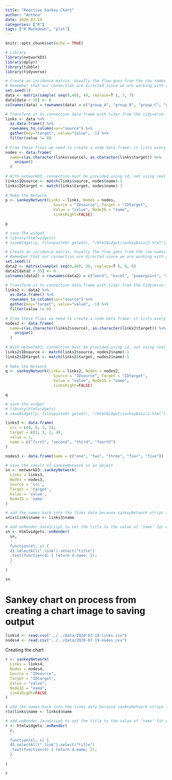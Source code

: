 ```yaml
---
title: "Reactive Sankey Chart"
author: "Anthea"
date: 2020-07-19
categories: ["R"]
tags: ["R Markdown", "plot"]
---
```


```r
knitr::opts_chunk$set(echo = TRUE)
```



```r
# Library
library(networkD3)
library(dplyr)
library(tibble)
library(tidyverse)
```
 
```r
# Create an incidence matrix. Usually the flow goes from the row names to the column names.
# Remember that our connection are directed since we are working with a flow.
set.seed(1)
data <- matrix(sample( seq(0,40), 49, replace=T ), 7, 7)
data[data < 35] <- 0
colnames(data) = rownames(data) = c("group_A", "group_B", "group_C", "group_D", "group_E", "group_F", "group_G")

# Transform it to connection data frame with tidyr from the tidyverse:
links <- data %>% 
  as.data.frame() %>% 
  rownames_to_column(var="source") %>% 
  gather(key="target", value="value", -1) %>%
  filter(value != 0)
 
# From these flows we need to create a node data frame: it lists every entities involved in the flow
nodes <- data.frame(
  name=c(as.character(links$source), as.character(links$target)) %>% 
    unique()
  )
 
# With networkD3, connection must be provided using id, not using real name like in the links dataframe.. So we need to reformat it.
links$IDsource <- match(links$source, nodes$name)-1 
links$IDtarget <- match(links$target, nodes$name)-1
 
# Make the Network
p <- sankeyNetwork(Links = links, Nodes = nodes,
                     Source = "IDsource", Target = "IDtarget",
                     Value = "value", NodeID = "name", 
                     sinksRight=FALSE)

p

# save the widget
# library(htmlwidgets)
# saveWidget(p, file=paste0( getwd(), "/HtmlWidget/sankeyBasic2.html"))
```



```r
# Create an incidence matrix. Usually the flow goes from the row names to the column names.
# Remember that our connection are directed since we are working with a flow.
set.seed(1)
data2 <- matrix(sample( seq(0,40), 36, replace=T ), 6, 6)
data2[data2 < 35] <- 0
colnames(data2) = rownames(data2) = c("word", "excel", "powerpoint", "r_stata", "website_pdf", "design_tool")

# Transform it to connection data frame with tidyr from the tidyverse:
links2 <- data2 %>% 
  as.data.frame() %>% 
  rownames_to_column(var="source") %>% 
  gather(key="target", value="value", -1) %>%
  filter(value != 0)
 
# From these flows we need to create a node data frame: it lists every entities involved in the flow
nodes2 <- data.frame(
  name=c(as.character(links2$source), as.character(links2$target)) %>% 
    unique()
  )
 
# With networkD3, connection must be provided using id, not using real name like in the links dataframe.. So we need to reformat it.
links2$IDsource <- match(links2$source, nodes2$name)-1 
links2$IDtarget <- match(links2$target, nodes2$name)-1
 
# Make the Network
q <- sankeyNetwork(Links = links2, Nodes = nodes2,
                     Source = "IDsource", Target = "IDtarget",
                     Value = "value", NodeID = "name", 
                     sinksRight=FALSE)

q

# save the widget
# library(htmlwidgets)
# saveWidget(p, file=paste0( getwd(), "/HtmlWidget/sankeyBasic2.html"))
```


```r
links3 <- data.frame(
  src = c(0, 0, 1, 2),
  target = c(2, 3, 2, 4),
  value = 1,
  name = c("first", "second", "third", "fourth")
)

nodes3 <- data.frame(name = c("one", "two", "three", "four", "five"))

# save the result of sankeyNetwork in an object
sn <- networkD3::sankeyNetwork(
  Links = links3,
  Nodes = nodes3,
  Source = 'src',
  Target = 'target',
  Value = 'value',
  NodeID = 'name'
)

# add the names back into the links data because sankeyNetwork strips it out
sn$x$links$name <- links3$name

# add onRender JavaScript to set the title to the value of 'name' for each link
sn <- htmlwidgets::onRender(
  sn,
  '
  function(el, x) {
  d3.selectAll(".link").select("title")
  .text(function(d) { return d.name; });
  }
  '
)

sn
```


# Sankey chart on process from creating a chart image to saving output

```r
links4 <- read.csv("../../data/2020-07-19-links.csv")
nodes4 <- read.csv("../../data/2020-07-19-nodes.csv")
```

Creating the chart


```r
r <- sankeyNetwork(
  Links = links4, 
  Nodes = nodes4,
  Source = "IDsource",
  Target = "IDtarget",
  Value = "value", 
  NodeID = "name",
  sinksRight=FALSE
)

# add the names back into the links data because sankeyNetwork strips it out
r$x$links$name <- links4$name

# add onRender JavaScript to set the title to the value of 'name' for each link
r <- htmlwidgets::onRender(
  r,
  '
  function(el, x) {
  d3.selectAll(".link").select("title")
  .text(function(d) { return d.name; });
  }
  '
)

r
```

